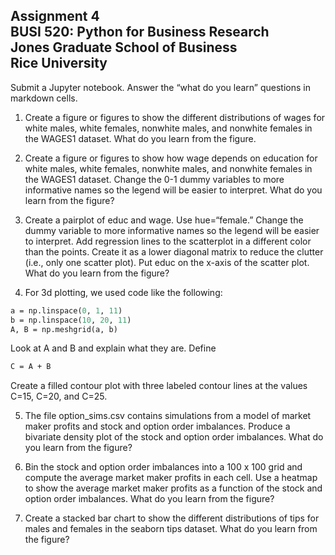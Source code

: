 ## Assignment 4<br>BUSI 520: Python for Business Research<br>Jones Graduate School of Business<br>Rice University<br>

Submit a Jupyter notebook.  Answer the "what do you learn" questions in markdown cells.


1.  Create a figure or figures to show the different distributions of wages for white males, white females, nonwhite males, and nonwhite females in the WAGES1 dataset.  What do you learn from the figure.

2. Create a figure or figures to show how wage depends on education for white males, white females, nonwhite males, and nonwhite females in the WAGES1 dataset.  Change the 0-1 dummy variables to more informative names so the legend will be easier to interpret.  What do you learn from the figure?

3. Create a pairplot of educ and wage.  Use hue="female."  Change the dummy variable to more informative names so the legend will be easier to interpret.  Add regression lines to the scatterplot in a different color than the points.  Create it as a lower diagonal matrix to reduce the clutter (i.e., only one scatter plot).  Put educ on the x-axis of the scatter plot.  What do you learn from the figure?

4. For 3d plotting, we used code like the following:

```.p
a = np.linspace(0, 1, 11)
b = np.linspace(10, 20, 11)
A, B = np.meshgrid(a, b)
```

Look at A and B and explain what they are.  Define

```.p
C = A + B
```

Create a filled contour plot with three labeled contour lines at the values C=15, C=20, and C=25.

5. The file option_sims.csv contains simulations from a model of market maker profits and stock and option order imbalances.  Produce a bivariate density plot of the stock and option order imbalances.  What do you learn from the figure?

6. Bin the stock and option order imbalances into a 100 x 100 grid and compute the average market maker profits in each cell.  Use a heatmap to show the average market maker profits as a function of the stock and option order imbalances.  What do you learn from the figure?

7. Create a stacked bar chart to show the different distributions of tips for males and females in the seaborn tips dataset.  What do you learn from the figure?